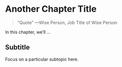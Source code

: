 # Another Chapter Title {#AnotherChapterTitle}

> "Quote" —Wise Person, Job Title of Wise Person

In this chapter, we'll ...

## Subtitle

Focus on a particular subtopic here.